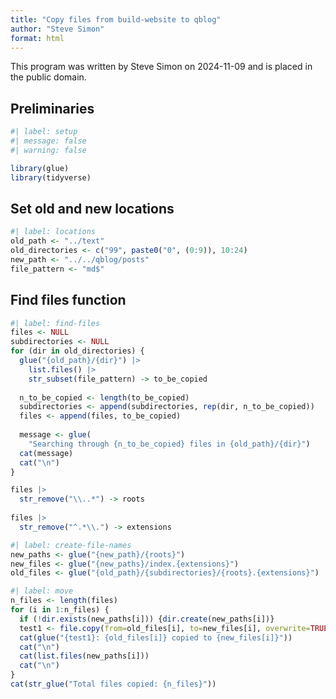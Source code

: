 ```yaml
---
title: "Copy files from build-website to qblog"
author: "Steve Simon"
format: html
---
```


This program was written by Steve Simon on 2024-11-09 and is placed in the public domain.

## Preliminaries

```r
#| label: setup
#| message: false
#| warning: false

library(glue)
library(tidyverse)
```

## Set old and new locations

```r
#| label: locations
old_path <- "../text"
old_directories <- c("99", paste0("0", (0:9)), 10:24)
new_path <- "../../qblog/posts"
file_pattern <- "md$"
```

## Find files function

```r
#| label: find-files
files <- NULL
subdirectories <- NULL
for (dir in old_directories) {
  glue("{old_path}/{dir}") |>
    list.files() |>
    str_subset(file_pattern) -> to_be_copied
  
  n_to_be_copied <- length(to_be_copied)
  subdirectories <- append(subdirectories, rep(dir, n_to_be_copied))
  files <- append(files, to_be_copied)
  
  message <- glue(
    "Searching through {n_to_be_copied} files in {old_path}/{dir}")
  cat(message)
  cat("\n")
}

files |>
  str_remove("\\..*") -> roots
  
files |> 
  str_remove("^.*\\.") -> extensions
```

```r
#| label: create-file-names
new_paths <- glue("{new_path}/{roots}")
new_files <- glue("{new_paths}/index.{extensions}")
old_files <- glue("{old_path}/{subdirectories}/{roots}.{extensions}")
```

```r
#| label: move
n_files <- length(files)
for (i in 1:n_files) {
  if (!dir.exists(new_paths[i])) {dir.create(new_paths[i])}
  test1 <- file.copy(from=old_files[i], to=new_files[i], overwrite=TRUE)
  cat(glue("{test1}: {old_files[i]} copied to {new_files[i]}"))
  cat("\n")
  cat(list.files(new_paths[i]))
  cat("\n")
}
cat(str_glue("Total files copied: {n_files}"))
```
